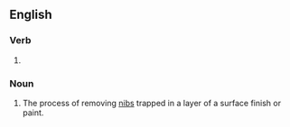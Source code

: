 ==English==

===Verb===
{{head|en|present participle}}

# {{present participle of|denib|lang=en|nocat=1}}

===Noun===
{{en-noun|-}}

# The process of removing [[nibs]] trapped in a layer of a surface finish or paint.